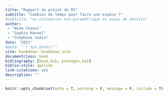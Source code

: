 ```yaml
--- 
title: "Rapport du projet de M1"
subtitle: "Combien de temps pour faire une espèce ?"
#subtitle: "ou estimation non-paramétrique et noyau de densité"
author: 
 - "Wiam Chaoui"
 - "Sophie Manuel"
 - "Stéphane Sadio"
date: "2021"
#date: "`r Sys.Date()`"
site: bookdown::bookdown_site
documentclass: book
bibliography: [book.bib, packages.bib]
biblio-style: apalike
link-citations: yes
description: ""
---
```


\newtheorem{dfn}{Définition}
\newtheorem{exem}{Exemple}
\newtheorem{corol}{Corollaire}
\newtheorem{prop}{Proposition}
\newtheorem{lem}{Lemme}
\newtheorem{demo}{Démonstration}
\newtheorem{rem}{Remarque}
\newtheorem{propri}{Propriété}
\newtheorem{thm}{Théorème}
\newtheorem{cmtr}{Commentaire}


```r
knitr::opts_chunk$set(echo = T, warning = F, message = F, include = T)
```
